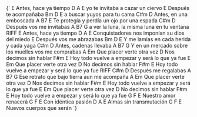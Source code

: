 <LyricsAndChords>
{`
E
Antes, hace ya tiempo
          D   A            E
yo te invitaba a cazar un ciervo
E
Después te acompañaba
         Bm   D         E
a buscar yuyos  para tu cama
C#m                D
Antes, en una emboscada
         A        B7                  E
Te protegía y perdía un ojo por una espada
C#m                D
Después vos me invitabas
         A              B7            G
a ver la luna, la misma luna en tu ventana
RIFF
E
Antes, hace ya tiempo
          D              A               E
Conquistadores  nos imponían su dios del miedo
E
Después vos me abrazabas
         Bm            D          E
Y me lamias en cada herida y cada yaga
C#m                D
Antes, cadenas llevaba
         A                B7                G
Y en un mercado sobre los muelles vos me comprabas
A                     Em
Que placer verte otra vez
                  D
Nos decimos sin hablar
                      F#m                   E
Hoy todo vuelve a empezar y será lo que ya fue
E                     Em
Que placer verte otra vez
                  D
No decimos sin hablar
                      F#m                   E
Hoy todo vuelve a empezar y será lo que ya fue
RIFF
C#m                D
Después me regalabas
      A              B7                G
Ese retrato que bajo tierra aun me acompaña
A                     Em
Que placer verte otra vez
                  D
Nos decimos sin hablar
                      F#m                   E
Hoy todo vuelve a empezar y será lo que ya fue
E                     Em
Que placer verte otra vez
                  D
No decimos sin hablar
                      F#m                   E
Hoy todo vuelve a empezar y será lo que ya fue
G         F          E
  Nuestro amor renacerá
G       F          E
  Con idéntica pasión
D        A            E
  Almas sin transmutación
G         F             E
  Nuevos cuerpos que serán
`}
</LyricsAndChords>
